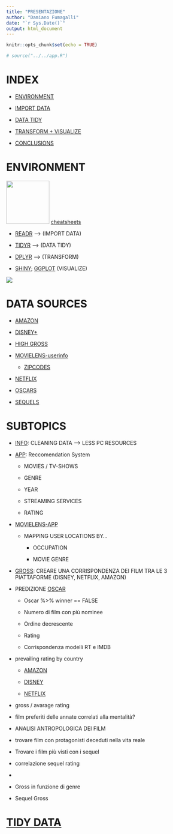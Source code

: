 ```yaml
---
title: "PRESENTAZIONE"
author: "Damiano Fumagalli"
date: "`r Sys.Date()`"
output: html_document
---
```


```r
knitr::opts_chunk$set(echo = TRUE)

# source("../../app.R")
```

# INDEX

-   [ENVIRONMENT]

-   [IMPORT DATA](./IMPORT/Import.html)

-   [DATA TIDY](./TIDY/Tidy.html)

-   [TRANSFORM + VISUALIZE](./TRANSFORM/Transform.html)

-   [CONCLUSIONS](./CONCLUSIONS/Conclusions.html)

# ENVIRONMENT

![](images/rstudio.png){width="115"} [cheatsheets](https://www.rstudio.com/resources/cheatsheets/)

-   [READR](../CHEATSHEETS/readr.pdf){target="_blank"} --\> (IMPORT DATA)

-   [TIDYR](../CHEATSHEETS/tidyr.pdf){target="_blank"} --\> (DATA TIDY)

-   [DPLYR](../CHEATSHEETS/dplyr.pdf){target="_blank"} --\> (TRANSFORM)

-   [SHINY](../CHEATSHEETS/shiny.pdf){target="_blank"}; [GGPLOT](../CHEATSHEETS/ggplot.pdf){target="_blank"} (VISUALIZE)

![](images/flow.png)

# DATA SOURCES

-   [AMAZON](https://www.kaggle.com/datasets/shivamb/amazon-prime-movies-and-tv-shows)

-   [DISNEY+](https://www.kaggle.com/datasets/shivamb/disney-movies-and-tv-shows)

-   [HIGH GROSS](https://www.kaggle.com/datasets/sanjeetsinghnaik/top-1000-highest-grossing-movies)

-   [MOVIELENS-userinfo](https://grouplens.org/datasets/movielens/1m/)

    -   [ZIPCODES](https://simplemaps.com/data/us-zips)

-   [NETFLIX](https://www.kaggle.com/datasets/shivamb/netflix-shows)

-   [OSCARS](https://www.kaggle.com/datasets/dharmikdonga/academy-awards-dataset-oscars)

-   [SEQUELS](https://data.world/priyankad0993/sequels)

# SUBTOPICS

-   [INFO](./TIDY/FileDim.html): CLEANING DATA --\> LESS PC RESOURCES

-   [APP](./): Reccomendation System

    -   MOVIES / TV-SHOWS

    -   GENRE

    -   YEAR

    -   STREAMING SERVICES

    -   RATING

-   [MOVIELENS-APP](./TRANSFORM/Movielens.html#userLocation)

    -   MAPPING USER LOCATIONS BY...

        -   OCCUPATION

        -   MOVIE GENRE

-   [GROSS](./TRANSFORM/Gross.html#unitingData): CREARE UNA CORRISPONDENZA DEI FILM TRA LE 3 PIATTAFORME (DISNEY, NETFLIX, AMAZON)

-   PREDIZIONE [OSCAR](./TRANSFORM/Oscars.html)

    -   Oscar %\>% winner == FALSE

    -   Numero di film con più nominee

    -   Ordine decrescente

    -   Rating

    -   Corrispondenza modelli RT e IMDB

-   prevailing rating by country

    -   [AMAZON](./TRANSFORM/Amazon.html#countryRating)

    -   [DISNEY](./TRANSFORM/Disney.html#countryRating)

    -   [NETFLIX](./TRANSFORM/Netflix.html#countryRating)

-   gross / avarage rating

-   film preferiti delle annate correlati alla mentalità?

-   ANALISI ANTROPOLOGICA DEI FILM

-   trovare film con protagonisti deceduti nella vita reale

-   Trovare i film più visti con i sequel

-   correlazione sequel rating

-   

-   Gross in funzione di genre

-   Sequel Gross

# [TIDY DATA](./TIDY/Tidy.html)
